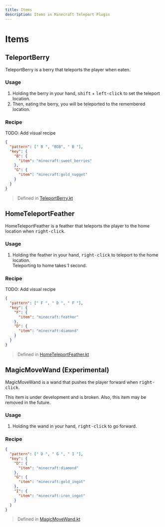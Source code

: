 ```yaml
---
title: Items
description: Items in Minecraft Teleport Plugin
---
```



# Items

## TeleportBerry

TeleportBerry is a berry that teleports the player when eaten.

### Usage

1. Holding the berry in your hand, <Kbd>shift</Kbd> + <Kbd>left-click</Kbd> to set the teleport location.
2. Then, eating the berry, you will be teleported to the remembered location.

<YouTube id="jFmXVjLM1XQ" title="TeleportBerry usage" />

### Recipe

TODO: Add visual recipe

```json
{
  "pattern": [" B ", "BGB", " B "],
  "key": {
    "B": {
      "item": "minecraft:sweet_berries"
    },
    "G": {
      "item": "minecraft:gold_nugget"
    }
  }
}
```

> Defined in [TeleportBerry.kt](https://github.com/r4ai/MinecraftTeleportPlugin/blob/main/src/main/kotlin/com/github/r4ai/items/TeleportBerry.kt)

## HomeTeleportFeather

HomeTeleportFeather is a feather that teleports the player to the home location when <Kbd>right-click</Kbd>.

### Usage

1. Holding the feather in your hand, <Kbd>right-click</Kbd> to teleport to the home location.  
   Teleporting to home takes 1 second.

<YouTube id="1fxr9g9fThM" title="HomeTeleportFeather usage" />

### Recipe

TODO: Add visual recipe

```json
{
  "pattern": [" F ", " D ", " F "],
  "key": {
    "F": {
      "item": "minecraft:feather"
    },
    "D": {
      "item": "minecraft:diamond"
    }
  }
}
```

> Defined in [HomeTeleportFeather.kt](https://github.com/r4ai/MinecraftTeleportPlugin/blob/main/src/main/kotlin/com/github/r4ai/items/HomeTeleportFeather.kt)

## MagicMoveWand (Experimental)

MagicMoveWand is a wand that pushes the player forward when <Kbd>right-click</Kbd>.

<Callout type="warning">
  This item is under development and is broken. Also, this item may be removed in the future.
</Callout>

### Usage

1. Holding the wand in your hand, <Kbd>right-click</Kbd> to go forward.

### Recipe

```json
{
  "pattern": [" D ", " G ", " I "],
  "key": {
    "D": {
      "item": "minecraft:diamond"
    },
    "G": {
      "item": "minecraft:gold_ingot"
    },
    "I": {
      "item": "minecraft:iron_ingot"
    }
  }
}
```

> Defined in [MagicMoveWand.kt](https://github.com/r4ai/MinecraftTeleportPlugin/blob/main/src/main/kotlin/com/github/r4ai/items/MagicMoveWand.kt)
